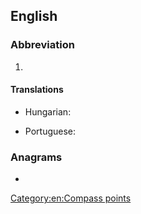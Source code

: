 {{also|ene|Ene|êne|eñe|enë|-ene|-ené}}
==English==

===Abbreviation===
{{rfc-header|Abbreviation}}
{{head|en|abbreviation}}

# {{initialism of|east-northeast|lang=en}}

====Translations====
{{trans-top|east-northeast}}
* Hungarian: {{t+|hu|KÉK}}
{{trans-mid}}
* Portuguese: {{t|pt|ENE}}
{{trans-bottom}}

===Anagrams===
* {{anagrams|en|a=een|-een|Nee|e'en|een|nee|née}}

[[Category:en:Compass points]]